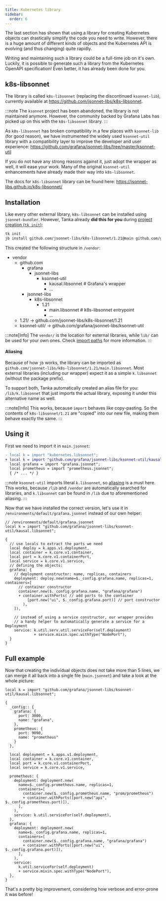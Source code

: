 ```yaml
---
title: Kubernetes library
sidebar:
  order: 6
---
```



The last section has shown that using a library for creating Kubernetes objects
can drastically simplify the code you need to write. However, there is a huge
amount of different kinds of objects and the Kubernetes API is evolving (and
thus changing) quite rapidly.

Writing and maintaining such a library could be a full-time job on it's own.
Luckily, it is possible to generate such a library from the Kubernetes OpenAPI
specification! Even better, it has already been done for you.

## k8s-libsonnet

The library is called `k8s-libsonnet` (replacing the discontinued `ksonnet-lib`),
currently available at https://github.com/jsonnet-libs/k8s-libsonnet.

:::note
The `ksonnet` project has been abandoned, the library is not maintained
anymore. However, the community backed by Grafana Labs has picked up on this with
the `k8s-libsonnet` library.
:::

As `k8s-libsonnet` has broken compatibility in a few places with `ksonnet-lib` (for good
reason), we have instrumented the widely used `ksonnet-util` library with a
compatibility layer to improve the developer and user experience:
https://github.com/grafana/jsonnet-libs/tree/master/ksonnet-util

If you do not have any strong reasons against it, just adopt the wrapper as
well, it will ease your work. Many of the original `ksonnet-util` enhancements
have already made their way into `k8s-libsonnet`.

The docs for `k8s-libsonnet` library can be found here:
https://jsonnet-libs.github.io/k8s-libsonnet/

## Installation

Like every other external library, `k8s-libsonnet` can be installed using
`jsonnet-bundler`.
However, Tanka already **did this for you** during [project
creation (`tk init`)](./tutorial/jsonnet#creating-a-new-project):

```bash
tk init
jb install github.com/jsonnet-libs/k8s-libsonnet/1.21@main github.com/grafana/jsonnet-libs/ksonnet-util

```

This created the following structure in `/vendor`:

<FileTree>

- vendor
  - github.com
    - grafana
      - jsonnet-libs
        - ksonnet-util
          - kausal.libsonnet # Grafana's wrapper
          - ...
    - jsonnet-libs
      - k8s-libsonnet
        - 1.21
          - main.libsonnet # k8s-libsonnet entrypoint
          - ...
  - 1.21/ -> github.com/jsonnet-libs/k8s-libsonnet/1.21
  - ksonnet-util/ -> github.com/grafana/jsonnet-libs/ksonnet-util

</FileTree>

:::note[Info]
The `vendor/` is the location for external libraries, while `lib/`
can be used for your own ones. Check [import paths](./libraries/import-paths)
for more information.
:::

#### Aliasing

Because of how `jb` works, the library can be imported as
`github.com/jsonnet-libs/k8s-libsonnet/1.21/main.libsonnet`. Most external
libraries (including our wrapper) expect it as a simple `k.libsonnet` (without
the package prefix).

To support both, Tanka automatically created an alias file for you:
`/lib/k.libsonnet` that just imports the actual library, exposing it under this
alternative name as well.

:::note[Info]
This works, because `import` behaves like copy-pasting. So the contents of
`k8s-libsonnet/1.21` are "copied" into our new file, making them behave exactly the
same.
:::

## Using it

First we need to import it in `main.jsonnet`:

```diff
- local k = import "kubernetes.libsonnet";
+ local k = import "github.com/grafana/jsonnet-libs/ksonnet-util/kausal.libsonnet";
  local grafana = import "grafana.jsonnet";
  local prometheus = import "prometheus.jsonnet";
  { /* ... */ }
```

:::note
`ksonnet-util` imports literal `k.libsonnet`, so [aliasing](#aliasing) is
a must here. This works, because `/lib` and `/vendor` are automatically searched
for libraries, and `k.libsonnet` can be found in `/lib` due to aforementioned
aliasing.
:::

Now that we have installed the correct version, let's use it in
`/environments/default/grafana.jsonnet` instead of our own helper:

```jsonnet
// /environments/default/grafana.jsonnet
local k = import "github.com/grafana/jsonnet-libs/ksonnet-util/kausal.libsonnet";

{
  // use locals to extract the parts we need
  local deploy = k.apps.v1.deployment,
  local container = k.core.v1.container,
  local port = k.core.v1.containerPort,
  local service = k.core.v1.service,
  // defining the objects:
  grafana: {
    // deployment constructor: name, replicas, containers
    deployment: deploy.new(name=$._config.grafana.name, replicas=1, containers=[
      // container constructor
      container.new($._config.grafana.name, "grafana/grafana")
      + container.withPorts( // add ports to the container
          [port.new("ui", $._config.grafana.port)] // port constructor
        ),
    ]),

    // instead of using a service constructor, our wrapper provides
    // a handy helper to automatically generate a service for a Deployment
    service: k.util.serv.util.serviceFor(self.deployment)
             + service.mixin.spec.withType("NodePort"),
  }
}
```

## Full example

Now that creating the individual objects does not take more than 5 lines, we can
merge it all back into a single file (`main.jsonnet`) and take a look at the
whole picture:

```jsonnet
local k = import "github.com/grafana/jsonnet-libs/ksonnet-util/kausal.libsonnet";

{
  _config:: {
    grafana: {
      port: 3000,
      name: "grafana",
    },
    prometheus: {
      port: 9090,
      name: "prometheus"
    }
  },

  local deployment = k.apps.v1.deployment,
  local container = k.core.v1.container,
  local port = k.core.v1.containerPort,
  local service = k.core.v1.service,

  prometheus: {
    deployment: deployment.new(
      name=$._config.prometheus.name, replicas=1,
      containers=[
        container.new($._config.prometheus.name, "prom/prometheus")
        + container.withPorts([port.new("api", $._config.prometheus.port)]),
      ],
    ),
    service: k.util.serviceFor(self.deployment),
  },
  grafana: {
    deployment: deployment.new(
      name=$._config.grafana.name, replicas=1,
      containers=[
        container.new($._config.grafana.name, "grafana/grafana")
        + container.withPorts([port.new("ui", $._config.grafana.port)]),
      ],
    ),
    service:
      k.util.serviceFor(self.deployment)
      + service.mixin.spec.withType("NodePort"),
  },
}
```

That's a pretty big improvement, considering how verbose and error-prone it was
before!
